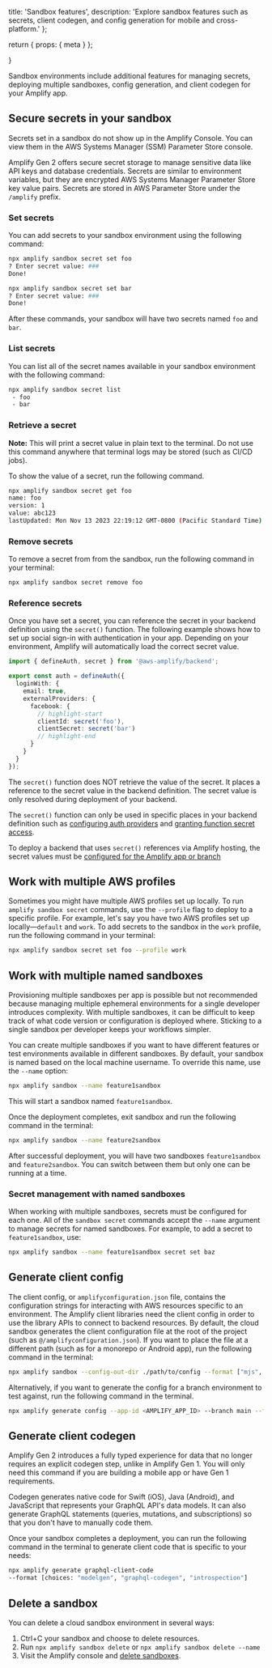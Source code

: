   title: 'Sandbox features',
  description:
    'Explore sandbox features such as secrets, client codegen, and config generation for mobile and cross-platform.'
};

  return {
    props: {
      meta
    }
  };

}

Sandbox environments include additional features for managing secrets, deploying multiple sandboxes, config generation, and client codegen for your Amplify app.

## Secure secrets in your sandbox

<Callout info>
  Secrets set in a sandbox do not show up in the Amplify Console. You can view
  them in the AWS Systems Manager (SSM) Parameter Store console.
</Callout>

Amplify Gen 2 offers secure secret storage to manage sensitive data like API keys and database credentials. Secrets are similar to environment variables, but they are encrypted AWS Systems Manager Parameter Store key value pairs. Secrets are stored in AWS Parameter Store under the `/amplify` prefix.

### Set secrets

You can add secrets to your sandbox environment using the following command:

```bash
npx amplify sandbox secret set foo
? Enter secret value: ###
Done!

npx amplify sandbox secret set bar
? Enter secret value: ###
Done!
```

After these commands, your sandbox will have two secrets named `foo` and `bar`.

### List secrets

You can list all of the secret names available in your sandbox environment with the following command:

```bash
npx amplify sandbox secret list
 - foo
 - bar
```

### Retrieve a secret

<Callout warning>

**Note:** This will print a secret value in plain text to the terminal. Do not use this command anywhere that terminal logs may be stored (such as CI/CD jobs).

</Callout>

To show the value of a secret, run the following command.

```bash
npx amplify sandbox secret get foo
name: foo
version: 1
value: abc123
lastUpdated: Mon Nov 13 2023 22:19:12 GMT-0800 (Pacific Standard Time)
```

### Remove secrets

To remove a secret from from the sandbox, run the following command in your terminal:

```bash
npx amplify sandbox secret remove foo
```

### Reference secrets

Once you have set a secret, you can reference the secret in your backend definition using the `secret()` function. The following example shows how to set up social sign-in with authentication in your app. Depending on your environment, Amplify will automatically load the correct secret value.

```ts
import { defineAuth, secret } from '@aws-amplify/backend';

export const auth = defineAuth({
  loginWith: {
    email: true,
    externalProviders: {
      facebook: {
        // highlight-start
        clientId: secret('foo'),
        clientSecret: secret('bar')
        // highlight-end
      }
    }
  }
});
```

The `secret()` function does NOT retrieve the value of the secret. It places a reference to the secret value in the backend definition. The secret value is only resolved during deployment of your backend.

The `secret()` function can only be used in specific places in your backend definition such as [configuring auth providers](/gen2/build-a-backend/auth/add-social-provider/#configure-social-sign-in-backend) and [granting function secret access](/gen2/build-a-backend/functions/#secret-access).

<Callout info>

To deploy a backend that uses `secret()` references via Amplify hosting, the secret values must be [configured for the Amplify app or branch](/gen2/deploy-and-host/fullstack-branching/secrets-and-vars)

</Callout>

## Work with multiple AWS profiles

Sometimes you might have multiple AWS profiles set up locally. To run `amplify sandbox secret` commands, use the `--profile` flag to deploy to a specific profile. For example, let's say you have two AWS profiles set up locally—`default` and `work`. To add secrets to the sandbox in the `work` profile, run the following command in your terminal:

```bash
npx amplify sandbox secret set foo --profile work
```

## Work with multiple named sandboxes

<Callout info>

Provisioning multiple sandboxes per app is possible but not recommended because managing multiple ephemeral environments for a single developer introduces complexity. With multiple sandboxes, it can be difficult to keep track of what code version or configuration is deployed where. Sticking to a single sandbox per developer keeps your workflows simpler.

</Callout>

You can create multiple sandboxes if you want to have different features or test environments available in different sandboxes. By default, your sandbox is named based on the local machine username. To override this name, use the `--name` option:

```bash
npx amplify sandbox --name feature1sandbox
```

This will start a sandbox named `feature1sandbox`.

Once the deployment completes, exit sandbox and run the following command in the terminal:

```bash
npx amplify sandbox --name feature2sandbox
```

After successful deployment, you will have two sandboxes `feature1sandbox` and `feature2sandbox`. You can switch between them but only one can be running at a time.

### Secret management with named sandboxes

When working with multiple sandboxes, secrets must be configured for each one. All of the `sandbox secret` commands accept the `--name` argument to manage secrets for named sandboxes. For example, to add a secret to `feature1sandbox`, use:

```bash
npx amplify sandbox --name feature1sandbox secret set baz
```

## Generate client config

The client config, or `amplifyconfiguration.json` file, contains the configuration strings for interacting with AWS resources specific to an environment. The Amplify client libraries need the client config in order to use the library APIs to connect to backend resources. By default, the cloud sandbox generates the client configuration file at the root of the project (such as `@/amplifyconfiguration.json`). If you want to place the file at a different path (such as for a monorepo or Android app), run the following command in the terminal:

```bash
npx amplify sandbox --config-out-dir ./path/to/config --format ["mjs", "json", "json-mobile", "ts", "dart"]
```

Alternatively, if you want to generate the config for a branch environment to test against, run the following command in the terminal.

```bash
npx amplify generate config --app-id <AMPLIFY_APP_ID> --branch main --format ["mjs", "json", "json-mobile", "ts", "dart"] out-dir ./path/to/config
```

## Generate client codegen

<Callout info>

Amplify Gen 2 introduces a fully typed experience for data that no longer requires an explicit codegen step, unlike in Amplify Gen 1. You will only need this command if you are building a mobile app or have Gen 1 requirements.

</Callout>

Codegen generates native code for Swift (iOS), Java (Android), and JavaScript that represents your GraphQL API's data models. It can also generate GraphQL statements (queries, mutations, and subscriptions) so that you don't have to manually code them.

Once your sandbox completes a deployment, you can run the following command in the terminal to generate client code that is specific to your needs:

```bash
npx amplify generate graphql-client-code
--format [choices: "modelgen", "graphql-codegen", "introspection"]
```

## Delete a sandbox

You can delete a cloud sandbox environment in several ways:

1. Ctrl+C your sandbox and choose to delete resources.
1. Run `npx amplify sandbox delete` or `npx amplify sandbox delete --name`
1. Visit the Amplify console and [delete sandboxes](/gen2/deploy-and-host/sandbox-environments/setup/#manage-sandbox-environments).
